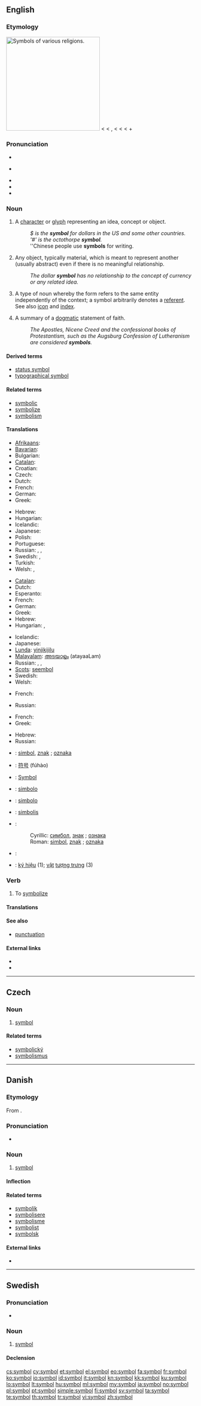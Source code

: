 {{also|Symbol}}
==English==
{{wikipedia|dab=Symbol (disambiguation)|mul=Symbol}}

===Etymology===
[[File:Religious syms.png|thumb|250px|upright|Symbols of various religions.]]
< {{etyl|fr}} {{term|symbole}} < {{etyl|la}} {{term|symbolus}}, {{term|symbolum||a sign, mark, token, symbol, in Late Latin also a creed}} < {{etyl|grc}} {{term|σύμβολον|sc=polytonic|tr=sumbolon||a sign by which one infers something; a mark, token, badge, ticket, tally, check, a signal, watchword, outward sign}} < {{term|συμβάλλω|sc=polytonic|tr=sumballō||I throw together, dash together, compare, correspond, tally, come to a conclusion}} < {{term|σύν|sc=polytonic|tr=sun||with, together}} + {{term|βάλλω|sc=polytonic|tr=ballō||I throw, put}}

===Pronunciation===
* {{IPA|/sɪmbəɫ/}}
* {{a|US}} {{SAMPA|/sIm.bVl/}}
* {{audio|en-us-symbol.ogg|Audio (US)}}
* {{rhymes|ɪmbəl}}
* {{homophones|cymbal}}

===Noun===
{{en-noun}}

# A [[character]] or [[glyph]] representing an idea, concept or object.
#: ''$ is the '''symbol''' for dollars in the US and some other countries.''
#: '' '#' is the octothorpe '''symbol'''.''
#: ''Chinese people use '''symbols''' for writing.
# Any object, typically material, which is meant to represent another (usually abstract) even if there is no meaningful relationship.
#: ''The dollar '''symbol''' has no relationship to the concept of currency or any related idea.''
# {{linguistics}} A type of noun whereby the form refers to the same entity independently of the context; a symbol arbitrarily denotes a [[referent]]. See also [[icon]] and [[index]].
# A summary of a [[dogmatic]] statement of faith.
#: ''The Apostles, Nicene Creed and the confessional books of Protestantism, such as the Augsburg Confession of Lutheranism are considered '''symbols'''.''

====Derived terms====
* [[status symbol]]
* [[typographical symbol]]

====Related terms====
* [[symbolic]]
* [[symbolize]]
* [[symbolism]]

====Translations====
{{trans-top|character or glyph}}
* [[Afrikaans]]: {{t|af|simbool}}
* [[Bavarian]]: {{tø|bar|Sümbol}}
* Bulgarian: {{t+|bg|символ|m|tr=símvol}}
* [[Catalan]]: {{t|ca|símbol|m}}
* Croatian: {{t|hr|simbol}}
* Czech: {{t+|cs|symbol|m}}
* Dutch: {{t+|nl|symbool}}
* French: {{t+|fr|symbole|m}}
* German: {{t+|de|Symbol|n}}
* Greek: {{t+|el|σύμβολο|n|tr=sýmvolo}}
{{trans-mid}}
* Hebrew: {{t+|he|סמל|m|tr=sémel}}
* Hungarian: {{t+|hu|szimbólum}}
* Icelandic: {{t+|is|tákn|n}}
* Japanese: {{t|ja|記号|tr=きごう, kigō}}
* Polish: {{t|pl|symbol|m}}
* Portuguese: {{t|pt|símbolo|m}}
* Russian: {{t+|ru|символ|m|tr=símvol}}, {{t+|ru|эмблема|f|tr=embl'éma}}, {{t+|ru|знак|m|tr=znak}}
* Swedish: {{t+|sv|symbol|c}}, {{t+|sv|tecken|n}}
* Turkish: {{t+|tr|simge}}
* Welsh: {{t|cy|llythyren|f}}, {{t|cy|symbol|f}}
{{trans-bottom}}

{{trans-top|object meant to represent another}}
* [[Catalan]]: {{t|ca|símbol|m}}
* Dutch: {{t+|nl|symbool}}
* Esperanto: {{t-|eo|simbolo|xs=Esperanto}}
* French: {{t+|fr|symbole|m}}
* German: {{t+|de|Symbol|n}}
* Greek: {{t+|el|σύμβολο|n|tr=sýmvolo}}
* Hebrew: {{t+|he|סמל|m|tr=sémel}}
* Hungarian: {{t+|hu|szimbólum}}, {{t+|hu|jelkép}}
{{trans-mid}}
* Icelandic: {{t+|is|tákn|n}}
* Japanese: {{t|ja|象徴|tr=しょうちょう, shōchō}}
* [[Lunda]]: [[yinjikijilu]]
* [[Malayalam]]: [[അടയാളം]] (atayaaLam)
* Russian: {{t|ru|символ|tr=símvol|m}}, {{t|ru|эмблема|tr=embl'éma|f}}, {{t|ru|знак|tr=znak|m}}
* [[Scots]]: [[seembol]]
* Swedish: {{t+|sv|symbol|c}}
* Welsh: {{t|cy|symbol|f}}
{{trans-bottom}}

{{trans-top|type of noun}}
* French: {{t+|fr|symbole|m}}
{{trans-mid}}
* Russian: {{t+|ru|символ|m|tr=símvol}}
{{trans-bottom}}

{{trans-top|summary of a dogmatic statement of faith}}
* French: {{t+|fr|symbole|m}}
* Greek: {{t+|el|σύμβολο|n|tr=sýmvolo}}
{{trans-mid}}
* Hebrew: {{t-|he|סממן|m|tr=sam'mán}}
* Russian: {{t+|ru|символ|m|tr=símvol}}
{{trans-bottom}}

{{checktrans-top}}
* {{ttbc|sh}}: [[simbol]], [[znak]] {{m}}; [[oznaka]] {{f}}
* {{ttbc|zh}}: [[符号]] (fúhào)
* {{ttbc|de}}: [[Symbol]] {{n}}
* {{ttbc|io}}: [[simbolo]]
* {{ttbc|it}}: [[simbolo]] {{m}}
* {{ttbc|lt}}: [[simbolis]] {{m}}
* {{ttbc|sh}}:
*: Cyrillic: [[симбол]], [[знак]] {{m}}; [[ознака]] {{f}}
*: Roman: [[simbol]], [[znak]] {{m}}; [[oznaka]] {{f}}
* {{ttbc|es}}: {{t|es|símbolo|m}}
* {{ttbc|vi}}: [[ký hiệu]] (1); [[vật]] [[tượng trưng]] (3)
{{trans-bottom}}

===Verb===
{{en-verb}}

# To [[symbolize]]

====Translations====
{{trans-see|to symbolize|symbolize}}

====See also====
* [[punctuation]]

====External links====
* {{R:Webster 1913}}
* {{R:Century 1911}}

----

==Czech==

===Noun===
{{cs-noun|g=m}}

# [[#English|symbol]]

====Related terms====
* [[symbolický]] {{m}}
* [[symbolismus]] {{m}}

----

==Danish==

===Etymology===
From {{etyl|grc|da}} {{term|σύμβολον||a sign by which one infers something; a mark, token, badge, ticket, tally, check, a signal, watchword, outward sign|sc=polytonic|tr=symbolon|lang=grc}}.

===Pronunciation===
* {{IPA|/symboːl/|[symˈb̥oːˀl]|lang=da}}

===Noun===
{{da-noun|et|er}}

# [[symbol#English|symbol]]

====Inflection====
{{da-noun-infl|et|er}}

====Related terms====
* [[symbolik]]
* [[symbolisere]]
* [[symbolisme]]
* [[symbolist]]
* [[symbolsk]]

====External links====
* {{pedialite|lang=da}}

----

==Swedish==

===Pronunciation===
* {{audio|Sv-symbol.ogg|audio}}

===Noun===
{{sv-noun|g=c}}

# [[symbol#English|symbol]]

====Declension====
{{sv-noun-reg-r-c|2=symbole}}

[[Category:en:Symbols| ]]

[[cs:symbol]]
[[cy:symbol]]
[[et:symbol]]
[[el:symbol]]
[[eo:symbol]]
[[fa:symbol]]
[[fr:symbol]]
[[ko:symbol]]
[[io:symbol]]
[[id:symbol]]
[[it:symbol]]
[[kn:symbol]]
[[kk:symbol]]
[[ku:symbol]]
[[lo:symbol]]
[[lt:symbol]]
[[hu:symbol]]
[[ml:symbol]]
[[my:symbol]]
[[ja:symbol]]
[[no:symbol]]
[[pl:symbol]]
[[pt:symbol]]
[[simple:symbol]]
[[fi:symbol]]
[[sv:symbol]]
[[ta:symbol]]
[[te:symbol]]
[[th:symbol]]
[[tr:symbol]]
[[vi:symbol]]
[[zh:symbol]]
